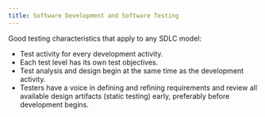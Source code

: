 ```yaml
---
title: Software Development and Software Testing
---
```


Good testing characteristics that apply to any SDLC model:
- Test activity for every development activity.
- Each test level has its own test objectives.
- Test analysis and design begin at the same time as the development activity.
- Testers have a voice in defining and refining requirements and review all available design artifacts (static testing) early, preferably before development begins.
